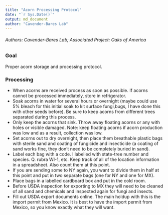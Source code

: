 ---
title: "Acorn Processing Protocol"
date: "`r Sys.Date()`"
output: md_document
author: "Cavender-Bares Lab"
---

###### Authors: Cavender-Bares Lab; Associated Project: Oaks of America

### Goal

Proper acorn storage and processing protocol.

### Processing

* When acorns are received process as soon as possible. If acorns cannot be processed immediately, store in refrigerator.  
* Soak acorns in water for several hours or overnight (maybe could use 5% bleach for this initial soak to kit surface fungi,bugs, I have done this with other seeds before).  Be sure to keep acorns from different trees separated during this process.
* Only keep the acorns that sink. Throw away floating acorns or any with holes or visible damaged. Note: keep floating acorns if acorn production was low and as a result, collection was low.
* Set acorns out to dry overnight, then place them breathable plastic bags with sterile sand and coating of fungicide and insecticide (a coating of sand works fine, they don’t need to be completely buried in sand).
* Label each bag with a code.  I labelled with state-tree number and species. Q. rubra WI-1, etc.  Keep track of all of the location information in a spreadsheet.  Also count them at this point.
* If you are sending some to NY again, you want to divide them in half at this point and put in two separate bags (one for NY and one for MX).  
* Place bags in a labelled cardboard box and put in the cold room.
* Before USDA inspection for exporting to MX they will need to be cleaned of all sand and chemicals and inspected again for fungi and insects.
* Fill out USDA export documents online.  The main holdup with this is the import permit from Mexico.  It is best to have the import permit from Mexico, so you know exactly what they will want. 